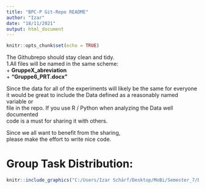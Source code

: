 ```yaml
---
title: "BPC-P Git-Repo README"
author: "Izar"
date: "18/11/2021"
output: html_document
---
```


```r
knitr::opts_chunk$set(echo = TRUE)
```



The Githubrepo should stay clean and tidy.  
1.All files will be named in the same scheme:   
  + **GruppeX_abreviation**   
  + **"Gruppe6_PRT.docx"**  

Since the data for all of the experiments will likely be the same for everyone  
it would be great to include the Data defined as a reasonably named variable or  
file in the repo. If you use R / Python when analyzing the Data well documented   
code is a must for sharing it with others.  
  
Since we all want to benefit from the sharing,  
please make the effort to write nice code.  

# Group Task Distribution:  

```r
knitr::include_graphics("C:/Users/Izar Schärf/Desktop/MoBi/Semester_7/BPC-Praktikum/Githubrepo/Group_Task_Table.png")
```






